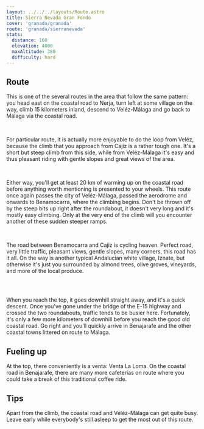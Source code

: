 ```yaml
---
layout: ../../../layouts/Route.astro
title: Sierra Nevada Gran Fondo
cover: 'granada/granada'
route: 'granada/sierranevada'
stats:
  distance: 160
  elevation: 4000
  maxAltitude: 380
  difficulty: hard
---
```


## Route

This is one of the several routes in the area that follow the same pattern: you head east on the coastal road to Nerja, 
turn left at some village on the way, climb 15 kilometers inland, descend to Veléz-Málaga and go back to Málaga via the coastal road.

&nbsp;

For particular route, it is actually more enjoyable to do the loop from Veléz, because the climb that you approach from Cajiz is a rather tough one.
It's a short but steep climb from this side, while from Veléz-Málaga it's easy and thus pleasant riding with gentle slopes and great views of the area.

&nbsp;

Either way, you'll get at least 20 km of warming up on the coastal road before anything worth mentioning is presented to your wheels.
This route once again passes the city of Veléz-Málaga, passed the aerodrome and onwards to Benamocarra, where the climbing begins.
Don't be thrown off by the steep bits up right after the roundabout, it doesn't very long and it's mostly easy climbing. 
Only at the very end of the climb will you encounter another of these sudden steeper ramps.

&nbsp;

The road between Benamocarra and Cajiz is cycling heaven. Perfect road, very little traffic, pleasant views, gentle slopes, many corners, this road has it all.
On the way is another typical Andalucian white village, Iznate, but otherwise it's just you surrounded by almond trees, olive groves, vineyards, and more of the local produce.

<img
  src="/routes/bacalao/climb.png"
  alt=""
  class="mt-4 mb-8"
  height={200}
  width={750}
/>


&nbsp;

When you reach the top, it goes downhill straight away, and it's a quick descent. 
Once you've gone under the bridge of the E-15 highway and crossed the two roundabouts, traffic tends to be busier here. 
Fortunately, it's only a few more kilometers of downhill before you reach the good old coastal road.
Go right and you'll quickly arrive in Benajarafe and the other coastal towns littered on route to Málaga.

## Fueling up

At the top, there conveniently is a venta: Venta La Loma.
On the coastal road in Benajarafe, there are many more cafeterías on route where you could take a break of this traditional coffee ride.

## Tips

Apart from the climb, the coastal road and Veléz-Málaga can get quite busy. Leave early while everybody's still asleep to get the most out of this route.